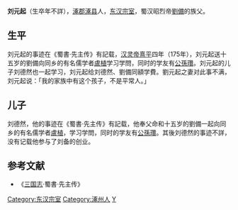 '''刘元起'''（生卒年不詳），[[涿郡|涿郡]][[涿县|涿县]]人，[[东汉|东汉]][[宗室|宗室]]，蜀汉昭烈帝[[劉備|劉備]]的族父。
==生平==
刘元起的事迹在《蜀書·先主传》有記载，[[汉灵帝|汉灵帝]][[熹平|熹平]]四年（175年），刘元起送十五岁的劉備向同乡的有名儒学者[[盧植|盧植]]学习学問，同时的学友有[[公孫瓚|公孫瓚]]。刘元起的儿子刘德然也一起学习，刘元起给刘德然、劉備同額学費。劉元起之妻对此事不满，刘元起说：「我的家族中有这个孩子，不是平常人。」

==儿子==
刘德然，他的事迹在《蜀書·先主传》有記载，他奉父命和十五岁的劉備一起向同乡的有名儒学者[[盧植|盧植]]，学习学問，同时的学友有[[公孫瓚|公孫瓚]]。其後刘德然的事迹不詳，没有记载他参与了刘备的创业。

==参考文献==
*《[[三国志|三国志]]·蜀書·先主传》

{{DEFAULTSORT:L}}

[[Category:东汉宗室|Category:东汉宗室]]
[[Category:涿州人|Category:涿州人]]
[[Category:刘姓|Y]]
